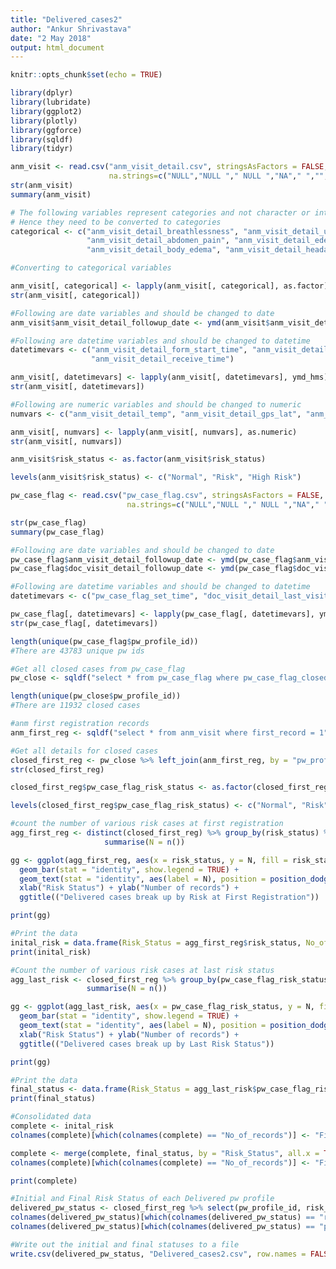 ---
title: "Delivered_cases2"
author: "Ankur Shrivastava"
date: "2 May 2018"
output: html_document
---

```{r setup, include=FALSE}
knitr::opts_chunk$set(echo = TRUE)
```

```{r bl1, echo=FALSE}
library(dplyr)
library(lubridate)
library(ggplot2)
library(plotly)
library(ggforce)
library(sqldf)
library(tidyr)

anm_visit <- read.csv("anm_visit_detail.csv", stringsAsFactors = FALSE, header = TRUE,
                      na.strings=c("NULL","NULL "," NULL ","NA"," ","", "-1"))
str(anm_visit)
summary(anm_visit)

# The following variables represent categories and not character or integers.
# Hence they need to be converted to categories
categorical <- c("anm_visit_detail_breathlessness", "anm_visit_detail_urine",
                 "anm_visit_detail_abdomen_pain", "anm_visit_detail_edema",
                 "anm_visit_detail_body_edema", "anm_visit_detail_headache")

#Converting to categorical variables

anm_visit[, categorical] <- lapply(anm_visit[, categorical], as.factor)
str(anm_visit[, categorical])

#Following are date variables and should be changed to date
anm_visit$anm_visit_detail_followup_date <- ymd(anm_visit$anm_visit_detail_followup_date)

#Following are datetime variables and should be changed to datetime
datetimevars <- c("anm_visit_detail_form_start_time", "anm_visit_detail_form_fill_time",
                  "anm_visit_detail_receive_time")

anm_visit[, datetimevars] <- lapply(anm_visit[, datetimevars], ymd_hms)
str(anm_visit[, datetimevars])

#Following are numeric variables and should be changed to numeric
numvars <- c("anm_visit_detail_temp", "anm_visit_detail_gps_lat", "anm_visit_detail_gps_long")

anm_visit[, numvars] <- lapply(anm_visit[, numvars], as.numeric)
str(anm_visit[, numvars])

anm_visit$risk_status <- as.factor(anm_visit$risk_status)

levels(anm_visit$risk_status) <- c("Normal", "Risk", "High Risk")
```
```{r bl2, echo=TRUE}
pw_case_flag <- read.csv("pw_case_flag.csv", stringsAsFactors = FALSE, header = TRUE,
                          na.strings=c("NULL","NULL "," NULL ","NA"," ","", "-1"))

str(pw_case_flag)
summary(pw_case_flag)

#Following are date variables and should be changed to date
pw_case_flag$anm_visit_detail_followup_date <- ymd(pw_case_flag$anm_visit_detail_followup_date)
pw_case_flag$doc_visit_detail_followup_date <- ymd(pw_case_flag$doc_visit_detail_followup_date)

#Following are datetime variables and should be changed to datetime
datetimevars <- c("pw_case_flag_set_time", "doc_visit_detail_last_visit_date")

pw_case_flag[, datetimevars] <- lapply(pw_case_flag[, datetimevars], ymd_hms)
str(pw_case_flag[, datetimevars])

length(unique(pw_case_flag$pw_profile_id))
#There are 43783 unique pw ids 
```
```{r bl3,echo=TRUE}
#Get all closed cases from pw_case_flag
pw_close <- sqldf("select * from pw_case_flag where pw_case_flag_closed = 1")

length(unique(pw_close$pw_profile_id))
#There are 11932 closed cases

#anm first registration records
anm_first_reg <- sqldf("select * from anm_visit where first_record = 1")

#Get all details for closed cases
closed_first_reg <- pw_close %>% left_join(anm_first_reg, by = "pw_profile_id")
str(closed_first_reg)

closed_first_reg$pw_case_flag_risk_status <- as.factor(closed_first_reg$pw_case_flag_risk_status)

levels(closed_first_reg$pw_case_flag_risk_status) <- c("Normal", "Risk", "High Risk")

#count the number of various risk cases at first registration
agg_first_reg <- distinct(closed_first_reg) %>% group_by(risk_status) %>%
                     summarise(N = n())

gg <- ggplot(agg_first_reg, aes(x = risk_status, y = N, fill = risk_status)) + 
  geom_bar(stat = "identity", show.legend = TRUE) +
  geom_text(stat = "identity", aes(label = N), position = position_dodge(0.9),vjust = -0.2) +
  xlab("Risk Status") + ylab("Number of records") +
  ggtitle(("Delivered cases break up by Risk at First Registration"))

print(gg)

#Print the data
inital_risk = data.frame(Risk_Status = agg_first_reg$risk_status, No_of_records =  agg_first_reg$N)
print(inital_risk)

#Count the number of various risk cases at last risk status
agg_last_risk <- closed_first_reg %>% group_by(pw_case_flag_risk_status) %>%
                 summarise(N = n()) 

gg <- ggplot(agg_last_risk, aes(x = pw_case_flag_risk_status, y = N, fill = pw_case_flag_risk_status)) + 
  geom_bar(stat = "identity", show.legend = TRUE) +
  geom_text(stat = "identity", aes(label = N), position = position_dodge(0.9),vjust = -0.2) +
  xlab("Risk Status") + ylab("Number of records") +
  ggtitle(("Delivered cases break up by Last Risk Status"))

print(gg)

#Print the data
final_status <- data.frame(Risk_Status = agg_last_risk$pw_case_flag_risk_status, No_of_records =  agg_last_risk$N)
print(final_status)

#Consolidated data
complete <- inital_risk
colnames(complete)[which(colnames(complete) == "No_of_records")] <- "First_Reg_Records"

complete <- merge(complete, final_status, by = "Risk_Status", all.x = TRUE)
colnames(complete)[which(colnames(complete) == "No_of_records")] <- "Final_Risk_Records"

print(complete)

#Initial and Final Risk Status of each Delivered pw profile
delivered_pw_status <- closed_first_reg %>% select(pw_profile_id, risk_status, pw_case_flag_risk_status)
colnames(delivered_pw_status)[which(colnames(delivered_pw_status) == "risk_status")] <- "Initial_Risk_Status"
colnames(delivered_pw_status)[which(colnames(delivered_pw_status) == "pw_case_flag_risk_status")] <- "Final_Risk_Status"

#Write out the initial and final statuses to a file
write.csv(delivered_pw_status, "Delivered_cases2.csv", row.names = FALSE)
```
